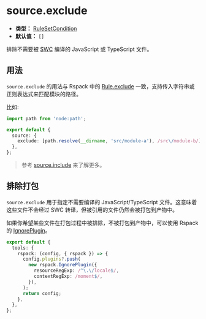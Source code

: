 # source.exclude

- **类型：** [RuleSetCondition](https://rspack.dev/zh/config/module#condition)
- **默认值：** `[]`

排除不需要被 [SWC](/guide/configuration/swc) 编译的 JavaScript 或 TypeScript 文件。

## 用法

`source.exclude` 的用法与 Rspack 中的 [Rule.exclude](https://rspack.dev/zh/config/module#ruleexclude) 一致，支持传入字符串或正则表达式来匹配模块的路径。

比如:

```ts title="rsbuild.config.ts"
import path from 'node:path';

export default {
  source: {
    exclude: [path.resolve(__dirname, 'src/module-a'), /src\/module-b/],
  },
};
```

> 参考 [source.include](/config/source/include) 来了解更多。

## 排除打包

`source.exclude` 用于指定不需要编译的 JavaScript/TypeScript 文件。这意味着这些文件不会经过 SWC 转译，但被引用的文件仍然会被打包到产物中。

如果你希望某些文件在打包过程中被排除，不被打包到产物中，可以使用 Rspack 的 [IgnorePlugin](https://rspack.dev/zh/plugins/webpack/ignore-plugin)。

```ts title="rsbuild.config.ts"
export default {
  tools: {
    rspack: (config, { rspack }) => {
      config.plugins?.push(
        new rspack.IgnorePlugin({
          resourceRegExp: /^\.\/locale$/,
          contextRegExp: /moment$/,
        }),
      );
      return config;
    },
  },
};
```
